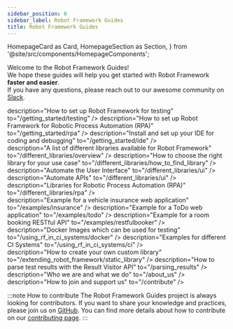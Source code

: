 ```yaml
---
sidebar_position: 0
sidebar_label: Robot Framework Guides
title: Robot Framework Guides
---
```

  HomepageCard as Card,
  HomepageSection as Section,
} from '@site/src/components/HomepageComponents';

Welcome to the Robot Framework Guides!  
We hope these guides will help you get started with Robot Framework **faster and easier**.  
If you have any questions, please reach out to our awesome community on [Slack](https://robotframework.slack.com/).

 <Section title="Getting Started" description="Set up your machine to use Robot Framework">
            <Card
              title="Test Automation"
              icon=<BugIcon/>
              description="How to set up Robot Framework for testing"
              to="/getting_started/testing"
            />
            <Card
              title="RPA"
              icon=<BotIcon/>
              description="How to set up Robot Framework for Robotic Process Automation (RPA)"
              to="/getting_started/rpa"
            />
            <Card
              title="IDE"
              icon=<Code2Icon/>
              description="Install and set up your IDE for coding and debugging"
              to="/getting_started/ide"
            />
          </Section>

 <Section title="Libraries" description="Steering and Automating different technologies">
              <Card
              title="Library Overview"
              icon=<ListIcon/>
              description="A list of different libraries available for Robot Framework"
              to="/different_libraries/overview"
            />
             <Card
              title="Which Library?"
              icon=<HelpCircleIcon/>
              description="How to choose the right library for your use case"
              to="/different_libraries/how_to_find_library"
            />
            <Card
              title="UI"
              icon=<MonitorIcon/>
              description="Automate the User Interface"
              to="/different_libraries/ui"
            />
            <Card
              title="API"
              icon=<ArrowUpDownIcon/>
              description="Automate APIs"
              to="/different_libraries/ui"
            />
            <Card
              title="RPA"
              icon=<BotIcon/>
              description="Libraries for Robotic Process Automation (RPA)"
              to="/different_libraries/rpa"
            />
          </Section>

 <Section title="Examples" description="Examples which show how to use Robot Framework and its Libraries">
            <Card
              title="Vehicle Insurance Application"
              icon=<CarIcon/>
              description="Example for a vehicle insurance web application"
              to="/examples/insurance"
            />
            <Card
              title="ToDo App"
              icon=<ListChecksIcon/>
              description="Example for a ToDo web application"
              to="/examples/todo"
            />
            <Card
              title="Restful Booker"
              icon=<BedIcon/>
              description="Example for a room booking RESTful API"
              to="/examples/restfulbooker"
            />
          </Section>

<Section title="Docker and CI" description="How to run Robot Framework in Containers and in CI Systems">
            <Card
              title="Docker Images"
              icon=<PackageIcon/>
              description="Docker Images which can be used for testing"
              to="/using_rf_in_ci_systems/docker"
            />
            <Card
              title="CI Systems"
              icon=<RocketIcon/>
              description="Examples for different CI Systems"
              to="/using_rf_in_ci_systems/ci"
            />
          </Section>
  
  <Section title="Custom Libraries and APIs" description="How to extend Robot Framwork and unleash its full potential via the API">
            <Card
              title="Create a Library"
              icon=<FileCodeIcon/>
              description="How to create your own custom library"
              to="/extending_robot_framework/static_library"
            />
            <Card
              title="Parse Test Results"
              icon=<MicroscopeIcon/>
              description="How to parse test results with the Result Visitor API"
              to="/parsing_results"
            />
          </Section>
 
 <Section title="About Robot Framework Guides" description="Something about us and how to support the project">
            <Card
              title="About Us"
              icon=<UsersIcon/>
              description="Who we are and what we do"
              to="/about_us"
            />
            <Card
              title="Contribute"
              icon=<HeartHandshakeIcon/>
              description="How to join and support us"
              to="/contribute"
            />
          </Section>



:::note How to contribute
The Robot Framework Guides project is always looking for contributors.
If you want to share your knowledge and practices, please join us on [GitHub](https://github.com/MarketSquare/robotframeworkguides).
You can find more details about how to contribute on our [contributing page](contribute.md).
:::

